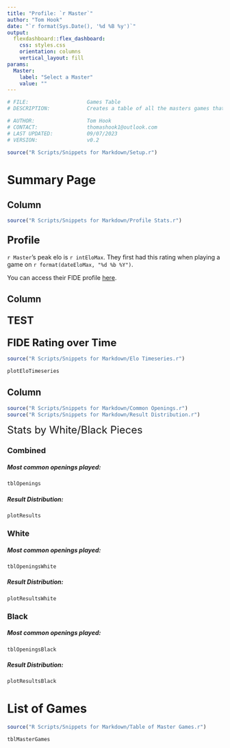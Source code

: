 ```yaml
---
title: "Profile: `r Master`"
author: "Tom Hook"
date: "`r format(Sys.Date(), '%d %B %y')`"
output: 
  flexdashboard::flex_dashboard:
    css: styles.css
    orientation: columns
    vertical_layout: fill
params:
  Master:
    label: "Select a Master"
    value: ""
---
```


```r
# FILE:                   Games Table
# DESCRIPTION:            Creates a table of all the masters games that the users can filter on.

# AUTHOR:                 Tom Hook
# CONTACT:                thomashook1@outlook.com
# LAST UPDATED:           09/07/2023
# VERSION:                v0.2    
```

```r
source("R Scripts/Snippets for Markdown/Setup.r")
```

Summary Page
=====

Column {data-width=300}
-----

```r
source("R Scripts/Snippets for Markdown/Profile Stats.r")
```

### <span style="font-size:x-large;">Profile</span>


`r Master`'s peak elo is `r intEloMax`. They first had this rating when playing a game on `r format(dateEloMax, "%d %b %Y")`.

You can access their FIDE profile [here](https://ratings.fide.com/profile/`r FIDEID`){target="_blank"}.


Column {data-width=400}
-----

### <span style="font-size:x-large;">TEST</span>

### <span style="font-size:x-large;">FIDE Rating over Time</span>

```r
source("R Scripts/Snippets for Markdown/Elo Timeseries.r")

plotEloTimeseries
```

Column {.tabset .tabset-fade data-width=300}
-----

```r
source("R Scripts/Snippets for Markdown/Common Openings.r")
source("R Scripts/Snippets for Markdown/Result Distribution.r")
```

<span style="font-size:x-large;">Stats by White/Black Pieces</span>

### <span style="font-size:large;">Combined</span>

##### Most common openings played:

```r
tblOpenings
```

##### Result Distribution:

```r
plotResults
```

### <span style="font-size:large;">White</span>

##### Most common openings played:

```r
tblOpeningsWhite
```

##### Result Distribution:

```r
plotResultsWhite
```

### <span style="font-size:large;">Black</span>

##### Most common openings played:

```r
tblOpeningsBlack
```

##### Result Distribution:

```r
plotResultsBlack
```

List of Games
=====

```r
source("R Scripts/Snippets for Markdown/Table of Master Games.r")

tblMasterGames
```

